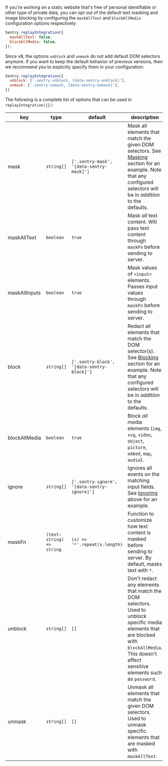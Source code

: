 If you're working on a static website that's free of personal identifiable or other type of private data,
you can opt out of the default text masking and image blocking by configuring the `maskAllText` and `blockAllMedia` configuration options respectively:

```javascript
Sentry.replayIntegration({
  maskAllText: false,
  blockAllMedia: false,
});
```

Since v8, the options `unblock` and `unmask` do not add default DOM selectors anymore. If you want to keep the default behavior of previous versions, then we recommend you to explicitly specify them in your configuration:

```javascript
Sentry.replayIntegration({
  unblock: ['.sentry-unblock, [data-sentry-unblock]'],
  unmask: ['.sentry-unmask, [data-sentry-unmask]'],
})
```

The following is a complete list of options that can be used in `replayIntegration({})`:

| key           | type                       | default                                        | description                                                                                                                                                                                       |
| ------------- | -------------------------- | ---------------------------------------------- | ------------------------------------------------------------------------------------------------------------------------------------------------------------------------------------------------- |
| mask          | `string[]`                 | `['.sentry-mask', '[data-sentry-mask]']`       | Mask all elements that match the given DOM selectors. See [Masking](#masking) section for an example. Note that any configured selectors will be in _addition_ to the defaults.                   |
| maskAllText   | `boolean`                  | `true`                                         | Mask _all_ text content. Will pass text content through `maskFn` before sending to server.                                                                                                        |
| maskAllInputs | `boolean`                  | `true`                                         | Mask values of `<input>` elements. Passes input values through `maskFn` before sending to server.                                                                                                 |
| block         | `string[]`                 | `['.sentry-block', '[data-sentry-block]']`     | Redact all elements that match the DOM selector(s). See [Blocking](#blocking) section for an example. Note that any configured selectors will be in _addition_ to the defaults.                   |
| blockAllMedia | `boolean`                  | `true`                                         | Block _all_ media elements (`img`, `svg`, `video`, `object`, `picture`, `embed`, `map`, `audio`).                                                                                                 |
| ignore        | `string[]`                 | `['.sentry-ignore', '[data-sentry-ignore]']`   | Ignores all events on the matching input fields. See [Ignoring](#ignoring) above for an example.                                                                                                  |
| maskFn        | `(text: string) => string` | `(s) => '*'.repeat(s.length)`                  | Function to customize how text content is masked before sending to server. By default, masks text with `*`.                                                                                       |
| unblock       | `string[]`                 | `[]`                                           | Don't redact any elements that match the DOM selectors. Used to unblock specific media elements that are blocked with `blockAllMedia`. This doesn't affect sensitive elements such as `password`. |
| unmask        | `string[]`                 | `[]`                                           | Unmask all elements that match the given DOM selectors. Used to unmask specific elements that are masked with `maskAllText`.                                                                      |

